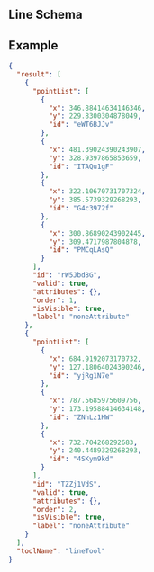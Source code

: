 
## Line Schema

<JsonSchemaTable schema={jsonschema} />

## Example

```json
{
  "result": [
    {
      "pointList": [
        {
          "x": 346.88414634146346,
          "y": 229.8300304878049,
          "id": "eWT6BJJv"
        },
        {
          "x": 481.39024390243907,
          "y": 328.9397865853659,
          "id": "ITAQu1gF"
        },
        {
          "x": 322.10670731707324,
          "y": 385.5739329268293,
          "id": "G4c3972f"
        },
        {
          "x": 300.86890243902445,
          "y": 309.4717987804878,
          "id": "PMCqLAsQ"
        }
      ],
      "id": "rW5Jbd8G",
      "valid": true,
      "attributes": {},
      "order": 1,
      "isVisible": true,
      "label": "noneAttribute"
    },
    {
      "pointList": [
        {
          "x": 684.9192073170732,
          "y": 127.18064024390246,
          "id": "yjRg1N7e"
        },
        {
          "x": 787.5685975609756,
          "y": 173.19588414634148,
          "id": "ZNhLz1HW"
        },
        {
          "x": 732.704268292683,
          "y": 240.4489329268293,
          "id": "4SKym9kd"
        }
      ],
      "id": "TZZj1VdS",
      "valid": true,
      "attributes": {},
      "order": 2,
      "isVisible": true,
      "label": "noneAttribute"
    }
  ],
  "toolName": "lineTool"
}
```
